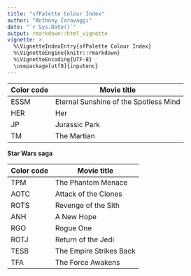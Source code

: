 ---
title: "sfPalette Colour Index"
author: "Anthony Caravaggi"
date: "`r Sys.Date()`"
output: rmarkdown::html_vignette
vignette: >
  %\VignetteIndexEntry{sfPalette Colour Index}
  %\VignetteEngine{knitr::rmarkdown}
  %\VignetteEncoding{UTF-8}
  \usepackage[utf8]{inputenc}
---

Color code | Movie title 
-----------|-------------
ESSM| Eternal Sunshine of the Spotless Mind 
HER | Her
JP | Jurassic Park
TM | The Martian

**Star Wars saga**  

Color code | Movie title 
-----------|-------------
TPM | The Phantom Menace
AOTC | Attack of the Clones
ROTS | Revenge of the Sith
ANH | A New Hope
RGO | Rogue One
ROTJ | Return of the Jedi
TESB | The Empire Strikes Back
TFA | The Force Awakens
